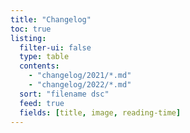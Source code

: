 ```yaml
---
title: "Changelog"
toc: true
listing:
  filter-ui: false
  type: table
  contents: 
    - "changelog/2021/*.md"
    - "changelog/2022/*.md"
  sort: "filename dsc"
  feed: true
  fields: [title, image, reading-time]
---
```

